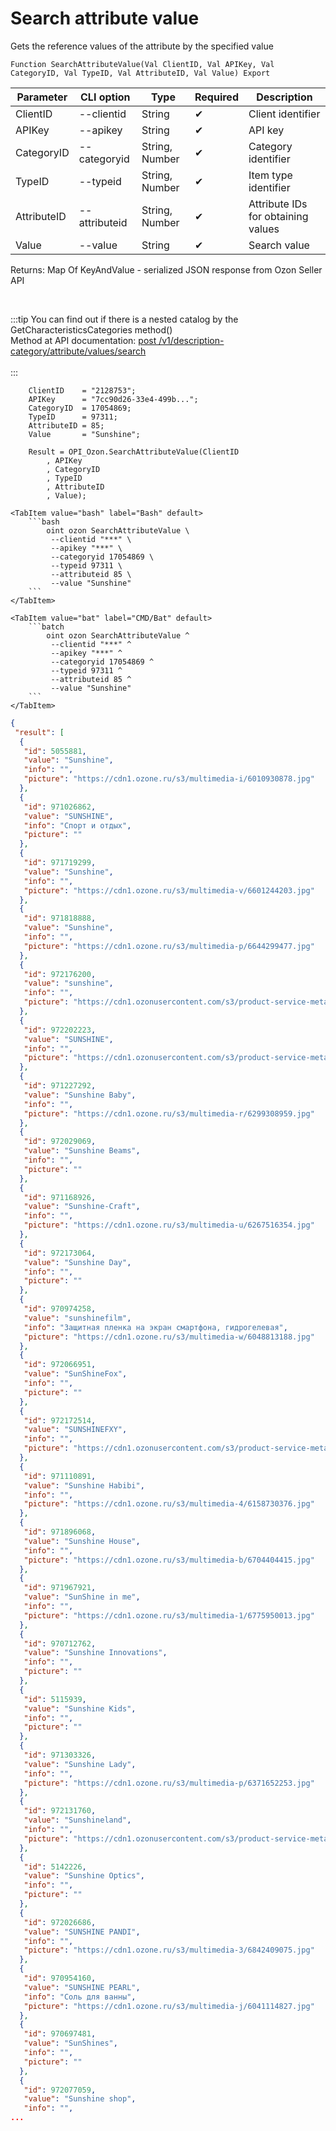 ﻿---
sidebar_position: 4
---


# Search attribute value
 Gets the reference values of the attribute by the specified value



`Function SearchAttributeValue(Val ClientID, Val APIKey, Val CategoryID, Val TypeID, Val AttributeID, Val Value) Export`

  | Parameter | CLI option | Type | Required | Description |
  |-|-|-|-|-|
  | ClientID | --clientid | String | &#x2714; | Client identifier |
  | APIKey | --apikey | String | &#x2714; | API key |
  | CategoryID | --categoryid | String, Number | &#x2714; | Category identifier |
  | TypeID | --typeid | String, Number | &#x2714; | Item type identifier |
  | AttributeID | --attributeid | String, Number | &#x2714; | Attribute IDs for obtaining values |
  | Value | --value | String | &#x2714; | Search value |

  
  Returns:  Map Of KeyAndValue - serialized JSON response from Ozon Seller API

<br/>

:::tip
You can find out if there is a nested catalog by the GetCharacteristicsCategories method()<br/>
Method at API documentation: [post /v1/description-category/attribute/values/search](https://docs.ozon.ru/api/seller/#operation/DescriptionCategoryAPI_SearchAttributeValues)<br/>
<br/>
:::
<br/>


```bsl title="1C:Enterprise/OneScript code example"
    ClientID    = "2128753";
    APIKey      = "7cc90d26-33e4-499b...";
    CategoryID  = 17054869;
    TypeID      = 97311;
    AttributeID = 85;
    Value       = "Sunshine";

    Result = OPI_Ozon.SearchAttributeValue(ClientID
        , APIKey
        , CategoryID
        , TypeID
        , AttributeID
        , Value);
```
 

 <Tabs>
  
    <TabItem value="bash" label="Bash" default>
        ```bash
            oint ozon SearchAttributeValue \
             --clientid "***" \
             --apikey "***" \
             --categoryid 17054869 \
             --typeid 97311 \
             --attributeid 85 \
             --value "Sunshine"
        ```
    </TabItem>
  
    <TabItem value="bat" label="CMD/Bat" default>
        ```batch
            oint ozon SearchAttributeValue ^
             --clientid "***" ^
             --apikey "***" ^
             --categoryid 17054869 ^
             --typeid 97311 ^
             --attributeid 85 ^
             --value "Sunshine"
        ```
    </TabItem>
</Tabs>


```json title="Result"
{
 "result": [
  {
   "id": 5055881,
   "value": "Sunshine",
   "info": "",
   "picture": "https://cdn1.ozone.ru/s3/multimedia-i/6010930878.jpg"
  },
  {
   "id": 971026862,
   "value": "SUNSHINE",
   "info": "Спорт и отдых",
   "picture": ""
  },
  {
   "id": 971719299,
   "value": "Sunshine",
   "info": "",
   "picture": "https://cdn1.ozone.ru/s3/multimedia-v/6601244203.jpg"
  },
  {
   "id": 971818888,
   "value": "Sunshine",
   "info": "",
   "picture": "https://cdn1.ozone.ru/s3/multimedia-p/6644299477.jpg"
  },
  {
   "id": 972176200,
   "value": "sunshine",
   "info": "",
   "picture": "https://cdn1.ozonusercontent.com/s3/product-service-meta-media/e6dcf5aa-eb30-442d-afa0-5812652d2816.png"
  },
  {
   "id": 972202223,
   "value": "SUNSHINE",
   "info": "",
   "picture": "https://cdn1.ozonusercontent.com/s3/product-service-meta-media/68384d8e-4b49-4f99-a045-3403c1f10f0f.jpg"
  },
  {
   "id": 971227292,
   "value": "Sunshine Baby",
   "info": "",
   "picture": "https://cdn1.ozone.ru/s3/multimedia-r/6299308959.jpg"
  },
  {
   "id": 972029069,
   "value": "Sunshine Beams",
   "info": "",
   "picture": ""
  },
  {
   "id": 971168926,
   "value": "Sunshine-Craft",
   "info": "",
   "picture": "https://cdn1.ozone.ru/s3/multimedia-u/6267516354.jpg"
  },
  {
   "id": 972173064,
   "value": "Sunshine Day",
   "info": "",
   "picture": ""
  },
  {
   "id": 970974258,
   "value": "sunshinefilm",
   "info": "Защитная пленка на экран смартфона, гидрогелевая",
   "picture": "https://cdn1.ozone.ru/s3/multimedia-w/6048813188.jpg"
  },
  {
   "id": 972066951,
   "value": "SunShineFox",
   "info": "",
   "picture": ""
  },
  {
   "id": 972172514,
   "value": "SUNSHINEFXY",
   "info": "",
   "picture": "https://cdn1.ozonusercontent.com/s3/product-service-meta-media/d48c1614-b9c4-4785-b9ef-3142f5cfb12c.png"
  },
  {
   "id": 971110891,
   "value": "Sunshine Habibi",
   "info": "",
   "picture": "https://cdn1.ozone.ru/s3/multimedia-4/6158730376.jpg"
  },
  {
   "id": 971896068,
   "value": "Sunshine House",
   "info": "",
   "picture": "https://cdn1.ozone.ru/s3/multimedia-b/6704404415.jpg"
  },
  {
   "id": 971967921,
   "value": "SunShine in me",
   "info": "",
   "picture": "https://cdn1.ozone.ru/s3/multimedia-1/6775950013.jpg"
  },
  {
   "id": 970712762,
   "value": "Sunshine Innovations",
   "info": "",
   "picture": ""
  },
  {
   "id": 5115939,
   "value": "Sunshine Kids",
   "info": "",
   "picture": ""
  },
  {
   "id": 971303326,
   "value": "Sunshine Lady",
   "info": "",
   "picture": "https://cdn1.ozone.ru/s3/multimedia-p/6371652253.jpg"
  },
  {
   "id": 972131760,
   "value": "Sunshineland",
   "info": "",
   "picture": "https://cdn1.ozonusercontent.com/s3/product-service-meta-media/63bfd44b-6338-4fa6-8843-39b1c7827099.jpg"
  },
  {
   "id": 5142226,
   "value": "Sunshine Optics",
   "info": "",
   "picture": ""
  },
  {
   "id": 972026686,
   "value": "SUNSHINE PANDI",
   "info": "",
   "picture": "https://cdn1.ozone.ru/s3/multimedia-3/6842409075.jpg"
  },
  {
   "id": 970954160,
   "value": "SUNSHINE PEARL",
   "info": "Соль для ванны",
   "picture": "https://cdn1.ozone.ru/s3/multimedia-j/6041114827.jpg"
  },
  {
   "id": 970697481,
   "value": "SunShines",
   "info": "",
   "picture": ""
  },
  {
   "id": 972077059,
   "value": "Sunshine shop",
   "info": "",
...
```

